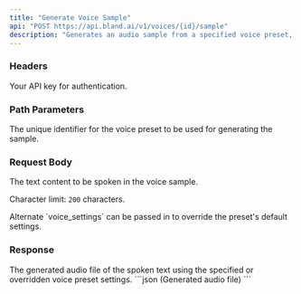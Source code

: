 ```yaml
---
title: "Generate Voice Sample"
api: "POST https://api.bland.ai/v1/voices/{id}/sample"
description: "Generates an audio sample from a specified voice preset, with options to override default settings."
---
```


### Headers

<ParamField header="authorization" type="string" required>
  Your API key for authentication.
</ParamField>

### Path Parameters

<ParamField query="id" type="string" required>
  The unique identifier for the voice preset to be used for generating the sample.
</ParamField>

### Request Body

<ParamField body="text" type="string" required>
  The text content to be spoken in the voice sample. 

  Character limit: `200` characters.
</ParamField>

<ParamField body="voice_settings" type="object" optional>
  Alternate `voice_settings` can be passed in to override the preset's default settings.
</ParamField>

### Response

<ResponseField type="audio" name="sample">
    The generated audio file of the spoken text using the specified or overridden voice preset settings.
</ResponseField>

<ResponseExample>
```json
(Generated audio file)
```
</ResponseExample>
